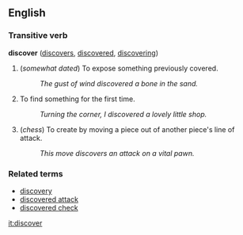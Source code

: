 == English ==

=== Transitive verb ===
'''discover'''  ([[discovers]], [[discovered]], [[discovering]])
# (''somewhat dated'') To expose something previously covered.
#: ''The gust of wind discovered a bone in the sand.''
# To find something for the first time.
#: ''Turning the corner, I discovered a lovely little shop.''
# (''chess'') To create by moving a piece out of another piece's line of attack.
#: ''This move discovers an attack on a vital pawn.''

=== Related terms ===

*[[discovery]]
*[[discovered attack]]
*[[discovered check]]

[[it:discover]]